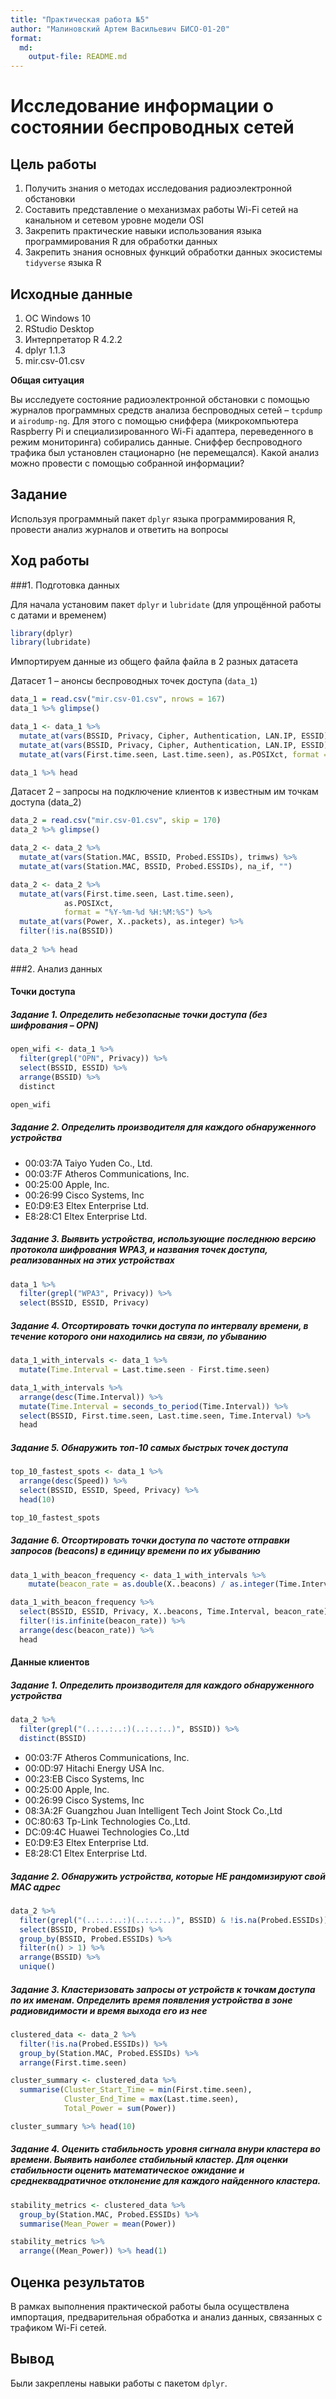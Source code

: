 ---
title: "Практическая работа №5"
author: "Малиновский Артем Васильевич БИСО-01-20"
format: 
  md:
    output-file: README.md
---

# Исследование информации о состоянии беспроводных сетей

## Цель работы

1.  Получить знания о методах исследования радиоэлектронной обстановки
2.  Составить представление о механизмах работы Wi-Fi сетей на канальном и сетевом уровне модели OSI
3.  Закрепить практические навыки использования языка программирования R для обработки данных
4.  Закрепить знания основных функций обработки данных экосистемы `tidyverse` языка R

## Исходные данные

1.  ОС Windows 10
2.  RStudio Desktop
3.  Интерпретатор R 4.2.2
4.  dplyr 1.1.3
5.  mir.csv-01.csv

**Общая ситуация**

Вы исследуете состояние радиоэлектронной обстановки с помощью журналов программных средств анализа беспроводных сетей -- `tcpdump` и `airodump-ng`. Для этого с помощью сниффера (микрокомпьютера Raspberry Pi и специализированного Wi-Fi адаптера, переведенного в режим мониторинга) собирались данные. Сниффер беспроводного трафика был установлен стационарно (не перемещался). Какой анализ можно провести с помощью собранной информации?

## Задание

Используя программный пакет `dplyr` языка программирования R, провести анализ журналов и ответить на вопросы

## Ход работы

###1. Подготовка данных

Для начала установим пакет `dplyr` и `lubridate` (для упрощённой работы с датами и временем)

```{r}
library(dplyr)
library(lubridate)
```

Импортируем данные из общего файла файла в 2 разных датасета

Датасет 1 -- анонсы беспроводных точек доступа (`data_1`)

```{r}
data_1 = read.csv("mir.csv-01.csv", nrows = 167)
data_1 %>% glimpse()
```

```{r}
data_1 <- data_1 %>% 
  mutate_at(vars(BSSID, Privacy, Cipher, Authentication, LAN.IP, ESSID), trimws) %>%
  mutate_at(vars(BSSID, Privacy, Cipher, Authentication, LAN.IP, ESSID), na_if, "") %>% 
  mutate_at(vars(First.time.seen, Last.time.seen), as.POSIXct, format = "%Y-%m-%d %H:%M:%S")

data_1 %>% head
```

Датасет 2 -- запросы на подключение клиентов к известным им точкам доступа (data_2)

```{r}
data_2 = read.csv("mir.csv-01.csv", skip = 170)
data_2 %>% glimpse()
```

```{r}
data_2 <- data_2 %>% 
  mutate_at(vars(Station.MAC, BSSID, Probed.ESSIDs), trimws) %>%
  mutate_at(vars(Station.MAC, BSSID, Probed.ESSIDs), na_if, "")

data_2 <- data_2 %>% 
  mutate_at(vars(First.time.seen, Last.time.seen), 
            as.POSIXct, 
            format = "%Y-%m-%d %H:%M:%S") %>%
  mutate_at(vars(Power, X..packets), as.integer) %>%
  filter(!is.na(BSSID))
  
data_2 %>% head
```

###2. Анализ данных

#### Точки доступа

##### Задание 1. Определить небезопасные точки доступа (без шифрования -- OPN)

```{r}
open_wifi <- data_1 %>% 
  filter(grepl("OPN", Privacy)) %>%
  select(BSSID, ESSID) %>%
  arrange(BSSID) %>%
  distinct

open_wifi
```

##### Задание 2. Определить производителя для каждого обнаруженного устройства

-   00:03:7A Taiyo Yuden Co., Ltd.
-   00:03:7F Atheros Communications, Inc.
-   00:25:00 Apple, Inc.
-   00:26:99 Cisco Systems, Inc
-   E0:D9:E3 Eltex Enterprise Ltd.
-   E8:28:C1 Eltex Enterprise Ltd.

##### Задание 3. Выявить устройства, использующие последнюю версию протокола шифрования WPA3, и названия точек доступа, реализованных на этих устройствах

```{r}
data_1 %>%
  filter(grepl("WPA3", Privacy)) %>%
  select(BSSID, ESSID, Privacy)
```

##### Задание 4. Отсортировать точки доступа по интервалу времени, в течение которого они находились на связи, по убыванию

```{r}
data_1_with_intervals <- data_1 %>% 
  mutate(Time.Interval = Last.time.seen - First.time.seen)

data_1_with_intervals %>%
  arrange(desc(Time.Interval)) %>%
  mutate(Time.Interval = seconds_to_period(Time.Interval)) %>%
  select(BSSID, First.time.seen, Last.time.seen, Time.Interval) %>%
  head
```

##### Задание 5. Обнаружить топ-10 самых быстрых точек доступа

```{r}
top_10_fastest_spots <- data_1 %>%
  arrange(desc(Speed)) %>%
  select(BSSID, ESSID, Speed, Privacy) %>%
  head(10)

top_10_fastest_spots
```

##### Задание 6. Отсортировать точки доступа по частоте отправки запросов (beacons) в единицу времени по их убыванию

```{r}
data_1_with_beacon_frequency <- data_1_with_intervals %>% 
    mutate(beacon_rate = as.double(X..beacons) / as.integer(Time.Interval))

data_1_with_beacon_frequency %>%
  select(BSSID, ESSID, Privacy, X..beacons, Time.Interval, beacon_rate) %>%
  filter(!is.infinite(beacon_rate)) %>%
  arrange(desc(beacon_rate)) %>%
  head
```

#### Данные клиентов

##### Задание 1. Определить производителя для каждого обнаруженного устройства

```{r}
data_2 %>%
  filter(grepl("(..:..:..:)(..:..:..)", BSSID)) %>%
  distinct(BSSID)
```

-   00:03:7F Atheros Communications, Inc.
-   00:0D:97 Hitachi Energy USA Inc.
-   00:23:EB Cisco Systems, Inc
-   00:25:00 Apple, Inc.
-   00:26:99 Cisco Systems, Inc
-   08:3A:2F Guangzhou Juan Intelligent Tech Joint Stock Co.,Ltd
-   0C:80:63 Tp-Link Technologies Co.,Ltd.
-   DC:09:4C Huawei Technologies Co.,Ltd
-   E0:D9:E3 Eltex Enterprise Ltd.
-   E8:28:C1 Eltex Enterprise Ltd.

##### Задание 2. Обнаружить устройства, которые НЕ рандомизируют свой MAC адрес

```{r}
data_2 %>%
  filter(grepl("(..:..:..:)(..:..:..)", BSSID) & !is.na(Probed.ESSIDs)) %>%
  select(BSSID, Probed.ESSIDs) %>%
  group_by(BSSID, Probed.ESSIDs) %>%
  filter(n() > 1) %>%
  arrange(BSSID) %>%
  unique()
```

##### Задание 3. Кластеризовать запросы от устройств к точкам доступа по их именам. Определить время появления устройства в зоне радиовидимости и время выхода его из нее

```{r}
clustered_data <- data_2 %>%
  filter(!is.na(Probed.ESSIDs)) %>%
  group_by(Station.MAC, Probed.ESSIDs) %>%
  arrange(First.time.seen)

cluster_summary <- clustered_data %>%
  summarise(Cluster_Start_Time = min(First.time.seen),
            Cluster_End_Time = max(Last.time.seen),
            Total_Power = sum(Power))

cluster_summary %>% head(10)
```

##### Задание 4. Оценить стабильность уровня сигнала внури кластера во времени. Выявить наиболее стабильный кластер. Для оценки стабильности оценить математическое ожидание и среднеквадратичное отклонение для каждого найденного кластера.

```{r}
stability_metrics <- clustered_data %>%
  group_by(Station.MAC, Probed.ESSIDs) %>%
  summarise(Mean_Power = mean(Power))

stability_metrics %>%
  arrange((Mean_Power)) %>% head(1)
```

## Оценка результатов

В рамках выполнения практической работы была осуществлена импортация, предварительная обработка и анализ данных, связанных с трафиком Wi-Fi сетей.

## Вывод

Были закреплены навыки работы с пакетом `dplyr`.
